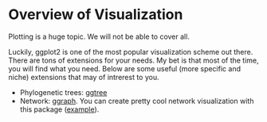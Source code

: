 # Overview of Visualization

Plotting is a huge topic. We will not be able to cover all. 

Luckily, ggplot2 is one of the most popular visualization scheme out there. There are tons of extensions for your needs. My bet is that most of the time, you will find what you need. Below are some useful (more specific and niche) extensions that may of intrerest to you.

- Phylogenetic trees: [ggtree](https://bioconductor.org/packages/release/bioc/html/ggtree.html)
- Network: [ggraph](https://cran.r-project.org/web/packages/ggraph/index.html). You can create pretty cool network visualization with this package ([example](https://www.data-imaginist.com/posts/2024-02-15-ggraph-2-2-0/)).